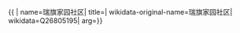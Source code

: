 {{ {{{1|PRC admin/showdata}}}|
name=瑞旗家园社区|
title=|
wikidata-original-name=瑞旗家园社区|
wikidata=Q26805195|
arg={{{arg|}}}}}